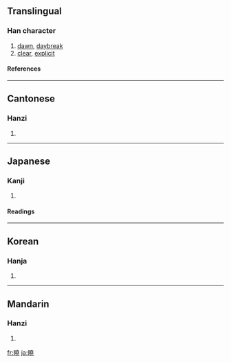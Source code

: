 {{see|晓|暁}}

==Translingual==
===Han character===
{{Han char|rn=72|rad=日|as=12|sn=16|four=6401<sub>1</sub>|canj=日土土山 (AGGU)}}
# [[dawn]], [[daybreak]]
# [[clear]], [[explicit]]
====References====
{{Han ref|kx=0500.170|dkj=14176|dj=0870.120|hdz=21535.010|uh=66C9|ud=26313|bh=BEE5|bd=48869}}

----
==Cantonese==
===Hanzi===
{{yue-hanzi|jyut=|y=hiu2}}
# {{defn|Cantonese}}

----
==Japanese==
===Kanji===
{{ja-kanji|grade=|rs=日12}}
# {{defn|Japanese}} 
====Readings====
{{ja-readings|on=[[ぎょう]] (gyō), [[きょう]] (kyō)|kun=[[あかつき]] (akatsuki), [[さとる]] (satoru)}}

----
==Korean==
===Hanja===
{{ko-hanja|hangeul=효|eumhun=|rv=hyo|mr=hyo|y=hyo}}
# {{defn|Korean}}

----
==Mandarin==
===Hanzi===
{{cmn-hanzi|sim=晓|pin=[[xiǎo]] ([[xiao3]])|wg=hsiao<sup>3</sup>}}
# {{defn|Mandarin}}

[[fr:曉]]
[[ja:曉]]